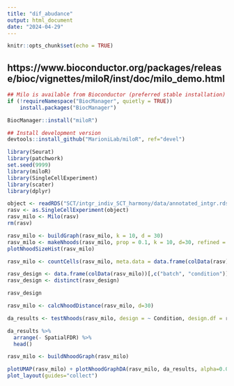 ---
title: "dif_abudance"
output: html_document
date: "2024-04-29"
---

```{r setup, include=FALSE}
knitr::opts_chunk$set(echo = TRUE)
```

## https://www.bioconductor.org/packages/release/bioc/vignettes/miloR/inst/doc/milo_demo.html

```{r}
## Milo is available from Bioconductor (preferred stable installation)
if (!requireNamespace("BiocManager", quietly = TRUE))
    install.packages("BiocManager")

BiocManager::install("miloR")

## Install development version
devtools::install_github("MarioniLab/miloR", ref="devel") 
```

```{r}
library(Seurat)
library(patchwork)
set.seed(9999)
library(miloR)
library(SingleCellExperiment)
library(scater)
library(dplyr)
```

```{r}
object <- readRDS("SCT/intgr_indiv_SCT_harmony/data/annotated_intgr.rds")
rasv <- as.SingleCellExperiment(object)
rasv_milo <- Milo(rasv)
rm(rasv)
```

```{r}
rasv_milo <- buildGraph(rasv_milo, k = 10, d = 30)
rasv_milo <- makeNhoods(rasv_milo, prop = 0.1, k = 10, d=30, refined = TRUE)
plotNhoodSizeHist(rasv_milo)
```

```{r}
rasv_milo <- countCells(rasv_milo, meta.data = data.frame(colData(rasv)), sample="batch")
```

```{r}
rasv_design <- data.frame(colData(rasv_milo))[,c("batch", "condition")]
rasv_design <- distinct(rasv_design)

rasv_design
```

```{r}
rasv_milo <- calcNhoodDistance(rasv_milo, d=30)
```

```{r}
da_results <- testNhoods(rasv_milo, design = ~ Condition, design.df = rasv_design)
```

```{r}
da_results %>%
  arrange(- SpatialFDR) %>%
  head()
```

```{r}
rasv_milo <- buildNhoodGraph(rasv_milo)
```

```{r}
plotUMAP(rasv_milo) + plotNhoodGraphDA(rasv_milo, da_results, alpha=0.05) +
plot_layout(guides="collect")
```




